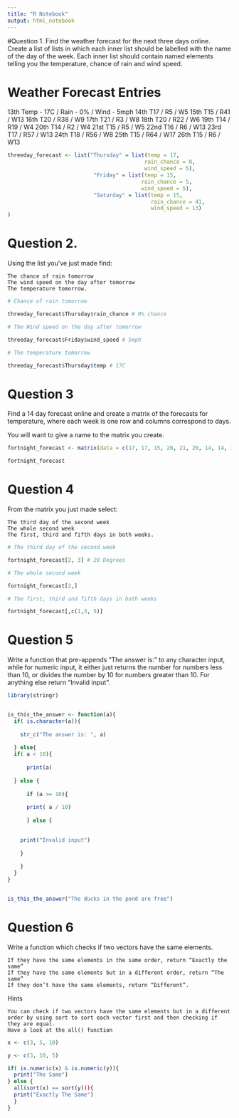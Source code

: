 ```yaml
---
title: "R Notebook"
output: html_notebook
---
```



 #Question 1.
Find the weather forecast for the next three days online. Create a list of lists in which each inner list should be labelled with the name of the day of the week. Each inner list should contain named elements telling you the temperature, chance of rain and wind speed.

# Weather Forecast Entries


13th Temp - 17C / Rain - 0% / Wind - 5mph
14th T17 / R5 / W5
15th T15 / R41 / W13
16th T20 / R38 / W9
17th T21 / R3 / W8
18th T20 / R22 / W6
19th T14 / R19 / W4
20th T14 / R2 / W4
21st T15 / R5 / W5
22nd T16 / R6 / W13
23rd T17 / R57 / W13
24th T18 / R56 / W8
25th T15 / R64 / W17
26th T15 / R6 / W13

```r

threeday_forecast <- list("Thursday" = list(temp = 17,
                                           rain_chance = 0,
                                           wind_speed = 5),
                           "Friday" = list(temp = 15,
                                          rain_chance = 5,
                                          wind_speed = 5),
                           "Saturday" = list(temp = 15,
                                             rain_chance = 41,
                                             wind_speed = 13)
)

```

# Question 2.

Using the list you’ve just made find:

    The chance of rain tomorrow
    The wind speed on the day after tomorrow
    The temperature tomorrow.

```r
# Chance of rain tomorrow

threeday_forecast$Thursday$rain_chance # 0% chance

# The Wind speed on the day after tomorrow

threeday_forecast$Friday$wind_speed # 5mph

# The temperature tomorrow

threeday_forecast$Thursday$temp # 17C

```

# Question 3

Find a 14 day forecast online and create a matrix of the forecasts for temperature, where each week is one row and columns correspond to days.

You will want to give a name to the matrix you create.

```r

fortnight_forecast <- matrix(data = c(17, 17, 15, 20, 21, 20, 14, 14, 15, 16, 17, 18, 15, 15), nrow = 2, ncol = 7)

fortnight_forecast

```

# Question 4

From the matrix you just made select:

    The third day of the second week
    The whole second week
    The first, third and fifth days in both weeks.

```r
# The third day of the second week

fortnight_forecast[2, 3] # 20 Degrees

# The whole second week

fortnight_forecast[2,]

# The first, third and fifth days in both weeks

fortnight_forecast[,c(1,3, 5)]

```

# Question 5

Write a function that pre-appends “The answer is:” to any character input, while for numeric input, it either just returns the number for numbers less than 10, or divides the number by 10 for numbers greater than 10. For anything else return “Invalid input”.

```r
library(stringr)


is_this_the_answer <- function(a){
  if( is.character(a)){
    
    str_c("The answer is: ", a)
    
  } else{
  if( a < 10){
    
      print(a)
    
  } else {
      
      if (a >= 10){
      
      print( a / 10)
      
      } else {

      
    print("Invalid input")
        
    }
    
    }
  }
}


is_this_the_answer("The ducks in the pond are free")

```

# Question 6

Write a function which checks if two vectors have the same elements.

    If they have the same elements in the same order, return “Exactly the same”
    If they have the same elements but in a different order, return “The same”
    If they don’t have the same elements, return “Different”.

Hints

    You can check if two vectors have the same elements but in a different order by using sort to sort each vector first and then checking if they are equal.
    Have a look at the all() function


```r
x <- c(3, 5, 10)

y <- c(3, 10, 5)

if( is.numeric(x) & is.numeric(y)){
  print("The Same")
} else {
  all(sort(x) == sort(y))){
  print("Exactly The Same")
  }
}
```

